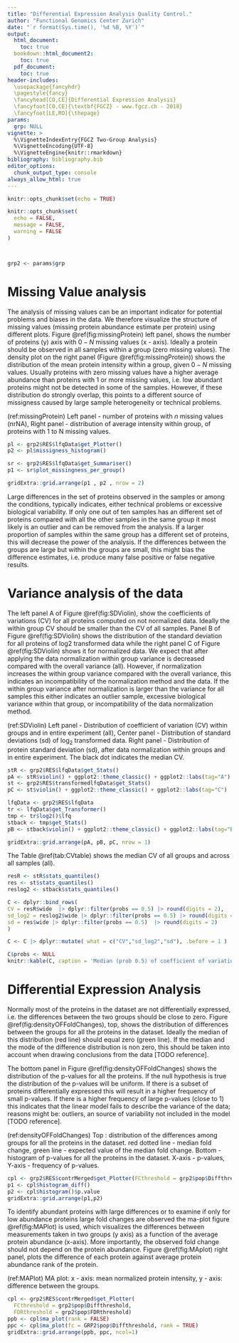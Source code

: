 ```yaml
---
title: "Differential Expression Analysis Quality Control."
author: "Functional Genomics Center Zurich"
date: "`r format(Sys.time(), '%d %B, %Y')`"
output:
  html_document:
    toc: true
  bookdown::html_document2:
    toc: true
  pdf_document: 
    toc: true
header-includes: 
  \usepackage{fancyhdr}
  \pagestyle{fancy}
  \fancyhead[CO,CE]{Differential Expression Analysis}
  \fancyfoot[CO,CE]{\textbf{FGCZ} - www.fgcz.ch - 2018}
  \fancyfoot[LE,RO]{\thepage} 
params:
  grp: NULL
vignette: >
  %\VignetteIndexEntry{FGCZ Two-Group Analysis}
  %\VignetteEncoding{UTF-8}
  %\VignetteEngine{knitr::rmarkdown}
bibliography: bibliography.bib
editor_options: 
  chunk_output_type: console
always_allow_html: true
---
```



```r
knitr::opts_chunk$set(echo = TRUE)
```



```r

knitr::opts_chunk$set(
  echo = FALSE,
  message = FALSE,
  warning = FALSE
)



grp2 <- params$grp
```


# Missing Value analysis

The analysis of missing values can be an important indicator for potential problems and biases in the data. We therefore visualize the structure of missing values (missing protein abundance estimate per protein) using different plots. Figure \@ref(fig:missingProtein) left panel, shows the number of proteins (y) axis with $0-N$ missing values (x - axis). Ideally a protein should be observed in all samples within a group (zero missing values). The density plot on the right panel (Figure \@ref(fig:missingProtein)) shows the distribution of the mean protein intensity within a group, given $0-N$ missing values. Usually proteins with zero missing values have a higher average abundance than proteins with 1 or more missing values, i.e. low abundant proteins might not be detected in some of the samples. However, if these distribution do strongly overlap, this points to a different source of missigness caused by large sample heterogeneity or technical problems. 



(ref:missingProtein) Left panel - number of proteins with $n$ missing values (nrNA), Right panel - distribution of average intensity within group, of proteins with 1 to N missing values.


```r

pl <- grp2$RES$lfqData$get_Plotter()
p2 <- pl$missigness_histogram()

sr <- grp2$RES$lfqData$get_Summariser()
p1 <- sr$plot_missingness_per_group()

gridExtra::grid.arrange(p1 , p2 , nrow = 2)

```


Large differences in the set of proteins observed in the samples or among the conditions, typically indicates, either technical problems or excessive biological variability. If only one out of ten samples has an different set of proteins compared with all the other samples in the same group it most likely is an outlier and can be removed from the analysis. If a larger proportion of samples within the same group has a different set of proteins, this will decrease the power of the analysis. If the differences between the groups are large but within the groups are small, this might bias the difference estimates, i.e. produce many false positive or false negative results.

# Variance analysis of the data

The left panel A of Figure \@ref(fig:SDViolin), show the coefficients of variations (CV) for all proteins computed on not normalized data. Ideally the within group CV should be smaller than the CV of all samples. 
Panel B of Figure \@ref(fig:SDViolin) shows the distribution of the standard deviation for all proteins of log2 transformed data while the right panel C of Figure \@ref(fig:SDViolin) shows it for normalized data. We expect that after applying the data normalization within group variance is decreased compared with the overall variance (all). However, if normalization increases the within group variance compared with the overall variance, this indicates an incompatibility of the normalization method and the data. 
If the within group variance after normalization is larger than the variance for all samples this either indicates an outlier sample, excessive biological variance within that group, or incompatibility of the data normalization method.


(ref:SDViolin) Left panel - Distribution of coefficient of variation (CV) within groups and in entire experiment (all), Center panel - Distribution of standard deviations (sd) of $\log_2$ transformed data. Right panel - Distribution of protein standard deviation (sd), after data normalization within groups and in entire experiment. The black dot indicates the median CV.

```r
stR <- grp2$RES$lfqData$get_Stats()
pA <- stR$violin() + ggplot2::theme_classic() + ggplot2::labs(tag="A")
st <- grp2$RES$transformedlfqData$get_Stats()
pC <- st$violin() + ggplot2::theme_classic() + ggplot2::labs(tag="C")

lfqData <- grp2$RES$lfqData
tr <- lfqData$get_Transformer()
tmp <- tr$log2()$lfq
stback <- tmp$get_Stats()
pB <- stback$violin() + ggplot2::theme_classic() + ggplot2::labs(tag="B")

gridExtra::grid.arrange(pA, pB, pC, nrow = 1)

```

The Table \@ref(tab:CVtable) shows the median CV of all groups and across all samples (all).

```r
resR <- stR$stats_quantiles()
res <- st$stats_quantiles()
reslog2 <- stback$stats_quantiles()

C <- dplyr::bind_rows(
CV = resR$wide  |> dplyr::filter(probs == 0.5) |> round(digits = 2),
sd_log2 = reslog2$wide |> dplyr::filter(probs == 0.5) |> round(digits = 2),
sd = res$wide |> dplyr::filter(probs == 0.5)  |> round(digits = 2)
)

C <- C |> dplyr::mutate( what = c("CV","sd_log2","sd"), .before = 1 )

C$probs <- NULL
knitr::kable(C, caption = 'Median (prob 0.5) of coefficient of variation (CV) and standard deviation (sd)')

```


# Differential Expression Analysis

Normally most of the proteins in the dataset are not differentially expressed, i.e. the differences between the two groups should be close to zero. Figure \@ref(fig:densityOFFoldChanges), top, shows the distribution of differences between the groups for all the proteins in the dataset. Ideally the median of this distribution (red line) should equal zero (green line). If the median and the mode of the difference distribution is non zero, this should be taken into account when drawing conclusions from the data [TODO reference].

The bottom panel in Figure \@ref(fig:densityOFFoldChanges) shows the distribution of the p-values for all the proteins. If the null hypothesis is true the distribution of the p-values will be uniform. If there is a subset of proteins differentially expressed this will result in a higher frequency of small p-values. If there is a higher frequency of large p-values (close to 1) this indicates that the linear model fails to describe the variance of the data; reasons might be: outliers, an source of variability not included in the model [TODO reference].


(ref:densityOFFoldChanges) Top : distribution of the differences among groups for all the proteins in the dataset. red dotted line - median fold change, green line - expected value of the median fold change. Bottom - histogram of p-values for all the proteins in the dataset. X-axis - p-values, Y-axis - frequency of p-values.

```r
cpl <- grp2$RES$contrMerged$get_Plotter(FCthreshold = grp2$pop$Diffthreshold, FDRthreshold = grp2$pop$FDRthreshold)
p1 <- cpl$histogram_diff()
p2 <- cpl$histogram()$p.value
gridExtra::grid.arrange(p1,p2)

```



To identify abundant proteins with large differences or to examine if only for low abundance proteins large fold changes are observed the ma-plot figure \@ref(fig:MAPlot) is used, which visualizes the differences between measurements taken in two groups (y axis) as a function of the average protein abundance (x-axis). More importantly, the observed fold change should not depend on the protein abundance. Figure \@ref(fig:MAplot) right panel, plots the difference of each protein against average protein abundance rank of the protein.

(ref:MAPlot) MA plot: x - axis: mean normalized protein intensity, y - axis: difference between the groups.

```r
cpl <- grp2$RES$contrMerged$get_Plotter(
  FCthreshold = grp2$pop$Diffthreshold,
  FDRthreshold = grp2$pop$FDRthreshold)
ppb <- cpl$ma_plot(rank = FALSE)
ppc <- cpl$ma_plot(fc = GRP2$pop$Diffthreshold, rank = TRUE)
gridExtra::grid.arrange(ppb, ppc, ncol=1)

```


